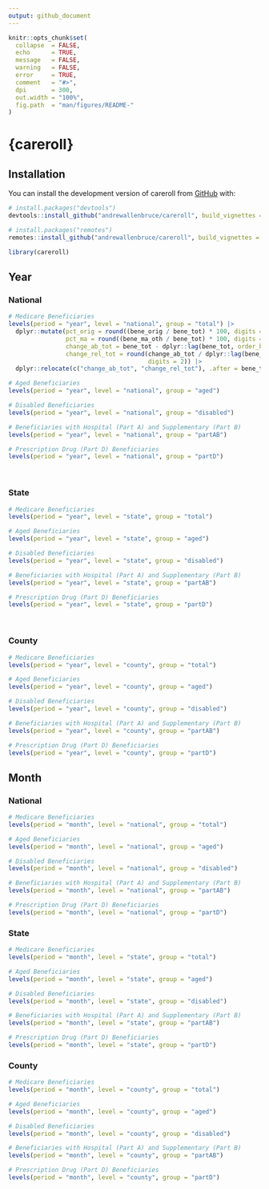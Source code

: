 ```yaml
---
output: github_document
---
```


<!-- README.md is generated from README.Rmd. Please edit that file -->

```r
knitr::opts_chunk$set(
  collapse  = FALSE,
  echo      = TRUE,
  message   = FALSE, 
  warning   = FALSE,
  error     = TRUE,
  comment   = "#>",
  dpi       = 300, 
  out.width = "100%",
  fig.path  = "man/figures/README-"
)
```

# {careroll}

<!-- badges: start -->
<!-- badges: end -->


## Installation

You can install the development version of careroll from [GitHub](https://github.com/) with:

``` r
# install.packages("devtools")
devtools::install_github("andrewallenbruce/careroll", build_vignettes = TRUE)
```

``` r
# install.packages("remotes")
remotes::install_github("andrewallenbruce/careroll", build_vignettes = TRUE)
```

```r
library(careroll)
```

## Year

### National

```r
# Medicare Beneficiaries
levels(period = "year", level = "national", group = "total") |> 
  dplyr::mutate(pct_orig = round((bene_orig / bene_tot) * 100, digits = 2),
                pct_ma = round((bene_ma_oth / bene_tot) * 100, digits = 2),
                change_ab_tot = bene_tot - dplyr::lag(bene_tot, order_by = year),
                change_rel_tot = round(change_ab_tot / dplyr::lag(bene_tot, order_by = year) * 100, 
                                       digits = 2)) |> 
  dplyr::relocate(c("change_ab_tot", "change_rel_tot"), .after = bene_tot)
```


```r
# Aged Beneficiaries
levels(period = "year", level = "national", group = "aged")
```

```r
# Disabled Beneficiaries
levels(period = "year", level = "national", group = "disabled")
```


```r
# Beneficiaries with Hospital (Part A) and Supplementary (Part B)
levels(period = "year", level = "national", group = "partAB")
```


```r
# Prescription Drug (Part D) Beneficiaries
levels(period = "year", level = "national", group = "partD")
```


<br>

### State

```r
# Medicare Beneficiaries
levels(period = "year", level = "state", group = "total")
```

```r
# Aged Beneficiaries
levels(period = "year", level = "state", group = "aged")
```

```r
# Disabled Beneficiaries
levels(period = "year", level = "state", group = "disabled")
```

```r
# Beneficiaries with Hospital (Part A) and Supplementary (Part B)
levels(period = "year", level = "state", group = "partAB")
```

```r
# Prescription Drug (Part D) Beneficiaries
levels(period = "year", level = "state", group = "partD")
```


<br>

### County

```r
# Medicare Beneficiaries
levels(period = "year", level = "county", group = "total")
```


```r
# Aged Beneficiaries
levels(period = "year", level = "county", group = "aged")
```

```r
# Disabled Beneficiaries
levels(period = "year", level = "county", group = "disabled")
```

```r
# Beneficiaries with Hospital (Part A) and Supplementary (Part B)
levels(period = "year", level = "county", group = "partAB")
```


```r
# Prescription Drug (Part D) Beneficiaries
levels(period = "year", level = "county", group = "partD")
```


## Month

### National

```r
# Medicare Beneficiaries
levels(period = "month", level = "national", group = "total")
```


```r
# Aged Beneficiaries
levels(period = "month", level = "national", group = "aged")
```


```r
# Disabled Beneficiaries
levels(period = "month", level = "national", group = "disabled")
```


```r
# Beneficiaries with Hospital (Part A) and Supplementary (Part B)
levels(period = "month", level = "national", group = "partAB")
```


```r
# Prescription Drug (Part D) Beneficiaries
levels(period = "month", level = "national", group = "partD")
```

### State

```r
# Medicare Beneficiaries
levels(period = "month", level = "state", group = "total")
```


```r
# Aged Beneficiaries
levels(period = "month", level = "state", group = "aged")
```


```r
# Disabled Beneficiaries
levels(period = "month", level = "state", group = "disabled")
```


```r
# Beneficiaries with Hospital (Part A) and Supplementary (Part B)
levels(period = "month", level = "state", group = "partAB")
```


```r
# Prescription Drug (Part D) Beneficiaries
levels(period = "month", level = "state", group = "partD")
```

### County


```r
# Medicare Beneficiaries
levels(period = "month", level = "county", group = "total")
```


```r
# Aged Beneficiaries
levels(period = "month", level = "county", group = "aged")
```


```r
# Disabled Beneficiaries
levels(period = "month", level = "county", group = "disabled")
```


```r
# Beneficiaries with Hospital (Part A) and Supplementary (Part B)
levels(period = "month", level = "county", group = "partAB")
```


```r
# Prescription Drug (Part D) Beneficiaries
levels(period = "month", level = "county", group = "partD")
```
